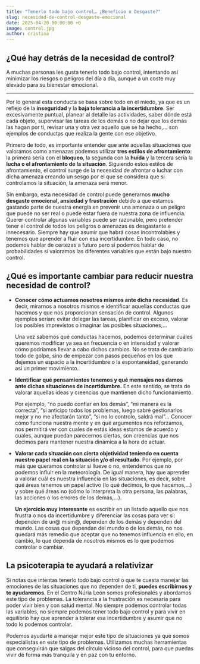 ```yaml
---
title: "Tenerlo todo bajo control… ¿Beneficio o Desgaste?"
slug: necesidad-de-control-desgaste-emocional
date: 2025-04-20 00:00:00 +0
image: control.jpg
author: cristina
---
```


## ¿Qué hay detrás de la necesidad de control?

A muchas personas les gusta tenerlo todo bajo control, intentando así minimizar los riesgos o peligros del día a día, aunque a un coste muy elevado para su bienestar emocional.

---

Por lo general esta conducta se basa sobre todo en el miedo, ya que es un reflejo de la **inseguridad** y la **baja tolerancia a la incertidumbre**. Ser excesivamente puntual, planear al detalle las actividades, saber dónde está cada objeto, supervisar las tareas de los demás o no dejar que los demás las hagan por ti, revisar una y otra vez aquello que se ha hecho,… son ejemplos de conductas que realiza la gente con ese objetivo.

Primero de todo, es importante entender que ante aquellas situaciones que valoramos como amenazas podemos utilizar **tres estilos de afrontamiento**: la primera sería con el **bloqueo**, la segunda con la **huída** y la tercera sería la **lucha o el afrontamiento de la situación**. Siguiendo estos estilos de afrontamiento, el control surge de la necesidad de afrontar o luchar con dicha amenaza creando un sesgo por el que se considera que si controlamos la situación, la amenaza será menor. 

Sin embargo, esta necesidad de control puede generarnos **mucho desgaste emocional, ansiedad y frustración** debido a que estamos gastando parte de nuestra energía en prevenir una amenaza o un peligro que puede no ser real o puede estar fuera de nuestra zona de influencia. Querer controlar algunas variables puede ser razonable, pero pretender tener el control de todos los peligros o amenazas es desgastante e innecesario. Siempre hay que asumir que habrá cosas incontrolables y tenemos que aprender a fluir con esa incertidumbre. En todo caso, no podemos hablar de certezas a futuro pero sí podemos hablar de probabilidades si valoramos las diferentes variables que están bajo nuestro control.

## ¿Qué es importante cambiar para reducir nuestra necesidad de control?

- **Conocer cómo actuamos nosotros mismos ante dicha necesidad**. Es decir, mirarnos a nosotros mismos e identificar aquellas conductas que hacemos y que nos proporcionan sensación de control. Algunos ejemplos serían:  evitar delegar las tareas, planificar en exceso, valorar los posibles imprevistos o imaginar las posibles situaciones,… 

   Una vez sabemos qué conductas hacemos, podemos determinar cuáles queremos modificar ya sea en frecuencia o en intensidad y valorar cómo podríamos llevar a cabo dichos cambios. No se trata de cambiarlo todo de golpe, sino de empezar con pasos pequeños en los que dejemos un espacio a la incertidumbre o la espontaneidad, generando así un primer movimiento.

- **Identificar qué pensamientos tenemos y qué mensajes nos damos ante dichas situaciones de incertidumbre.** En este sentido, se trata de valorar aquellas ideas y creencias que mantienen dicho funcionamiento. 

    Por ejemplo, “no puedo confiar en los demás”, “mi manera es la correcta”, “si anticipo todos los problemas, luego sabré gestionarlos mejor y no me afectarán tanto”, “si no lo controlo, saldrá mal”… Conocer cómo funciona nuestra mente y en qué argumentos nos reforzamos, nos permitirá ver con cuales de estás ideas estamos de acuerdo y cuales, aunque puedan parecernos ciertas, son creencias que nos decimos para mantener nuestra dinámica a la hora de actuar.

- **Valorar cada situación con cierta objetividad teniendo en cuenta nuestro papel real en la situación y/o el resultado**. Por ejemplo, por más que queramos controlar si llueve o no, entendemos que no podemos influir en la meteorología. De igual manera, hay que aprender a valorar cuál es nuestra influencia en las situaciones, es decir, sobre qué áreas tenemos un papel activo (lo qué decimos, lo que hacemos,…) y sobre qué áreas no (cómo lo interpreta la otra persona, las palabras, las acciones o los errores de los demás,…).  

    **Un ejercicio muy interesante** es escribir en un listado aquello que nos frustra o nos da incertidumbre y diferenciar las cosas para ver si: dependen de un@ mism@, dependen de los demás y dependen del mundo. Las cosas que dependan del mundo o de los demás, no nos quedará más remedio que aceptar que no tenemos influencia en ello, en cambio, lo que dependa de nosotros mismos es lo que podemos controlar o cambiar.

## La psicoterapia te ayudará a relativizar

Si notas que intentas tenerlo todo bajo control o que te cuesta manejar las emociones de las situaciones que no dependen de ti, **puedes escribirnos y te ayudaremos**. En el Centro Núria León somos profesionales y abordamos este tipo de problemas. La tolerancia a la frustración es necesaria para poder vivir bien y con salud mental. No siempre podemos controlar todas las variables, no siempre podemos tener todo bajo control y para vivir en equilibrio hay que aprender a tolerar esa incertidumbre y asumir que no todo lo podemos controlar. 

Podemos ayudarte a manejar mejor este tipo de situaciones ya que somos especialistas en este tipo de problemas. Utilizamos muchas herramientas que conseguirán que salgas del círculo vicioso del control, para que puedas vivir de forma más tranquila y en paz con tu entorno. 
 

